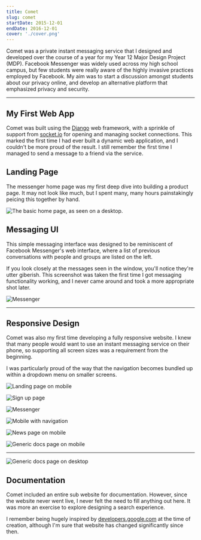 ```yaml
---
title: Comet
slug: comet
startDate: 2015-12-01
endDate: 2016-12-01
cover: './cover.png'
---
```


<!-- @format -->

<Columns>
<TwoColumns>

Comet was a private instant messaging service that I designed and developed over
the course of a year for my Year 12 Major Design Project (MDP). Facebook
Messenger was widely used across my high school campus, but few students were
really aware of the highly invasive practices employed by Facebook. My aim was
to start a discussion amongst students about our privacy online, and develop an
alternative platform that emphasized privacy and security.

</TwoColumns>
</Columns>

---

<Columns>

<ColumnSpacer />
<TwoColumns>

## My First Web App

Comet was built using the [Django][django] web framework, with a sprinkle of
support from [socket.io][socketio] for opening and managing socket connections.
This marked the first time I had ever built a dynamic web application, and
I couldn't be more proud of the result. I still remember the first time
I managed to send a message to a friend via the service.

[django]: https://www.djangoproject.com/
[socketio]: https://socket.io/

</TwoColumns>

<Column>

## Landing Page

The messenger home page was my first deep dive into building a product page.
It may not look like much, but I spent many, many hours painstakingly
peicing this together by hand.

</Column>

<TwoColumns>

![The basic home page, as seen on a desktop.](./landing-desktop.png)

</TwoColumns>

<Column>

## Messaging UI

This simple messaging interface was designed to be reminiscent of Facebook
Messenger's web interface, where a list of previous conversations with people
and groups are listed on the left.

If you look closely at the messages seen in the window, you'll notice they're
utter giberish. This screenshot was taken the first time I got messaging
functionality working, and I never came around and took a more appropriate shot
later.

</Column>

<TwoColumns>

![Messenger](./mesenger-desktop.png)

</TwoColumns>

</Columns>

---

<Columns>

<ColumnSpacer />

<TwoColumns>

## Responsive Design

Comet was also my first time developing a fully responsive website. I knew that
many people would want to use an instant messaging service on their phone, so
supporting all screen sizes was a requirement from the beginning.

I was particularly proud of the way that the navigation becomes bundled up
within a dropdown menu on smaller screens.

</TwoColumns>

![Landing page on mobile](./landing-mobile.png)

![Sign up page](./sign-up-mobile.png)

![Messenger](./messenger-mobile.png)

![Mobile with navigation](./nav-mobile.png)

![News page on mobile](./news-mobile.png)

![Generic docs page on mobile](./docs-mobile.png)

</Columns>

---

<Columns>

<TwoColumns>

![Generic docs page on desktop](./docs-desktop.png)

</TwoColumns>

<Column>

## Documentation

Comet included an entire sub website for documentation. However, since the
website never went live, I never felt the need to fill anything out here. It was
more an exercise to explore designing a search experience.

I remember being hugely inspired by [developers.google.com][docsinspiration] at
the time of creation, although I'm sure that website has changed significantly
since then.

[docsinspiration]: https://developers.google.com/

</Column>

</Columns>
